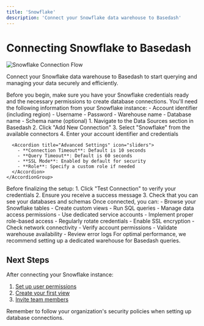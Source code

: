 ```yaml
---
title: 'Snowflake'
description: 'Connect your Snowflake data warehouse to Basedash'
---
```


# Connecting Snowflake to Basedash

<Frame>
  <img src="/images/snowflake-connection-diagram.png" alt="Snowflake Connection Flow" />
</Frame>

Connect your Snowflake data warehouse to Basedash to start querying and managing your data securely and efficiently.

<Note>
  Before you begin, make sure you have your Snowflake credentials ready and the necessary permissions to create database connections.
</Note>

<Steps>
  <Step title="Gather Connection Details">
    You'll need the following information from your Snowflake instance:
    - Account identifier (including region)
    - Username
    - Password
    - Warehouse name
    - Database name
    - Schema name (optional)
  </Step>

  <Step title="Configure Connection">
    <AccordionGroup>
      <Accordion title="Basic Configuration" icon="gear">
        1. Navigate to the Data Sources section in Basedash
        2. Click "Add New Connection"
        3. Select "Snowflake" from the available connectors
        4. Enter your account identifier and credentials
      </Accordion>

      <Accordion title="Advanced Settings" icon="sliders">
        - **Connection Timeout**: Default is 10 seconds
        - **Query Timeout**: Default is 60 seconds
        - **SSL Mode**: Enabled by default for security
        - **Role**: Specify a custom role if needed
      </Accordion>
    </AccordionGroup>
  </Step>

  <Step title="Test Connection">
    Before finalizing the setup:
    1. Click "Test Connection" to verify your credentials
    2. Ensure you receive a success message
    3. Check that you can see your databases and schemas
  </Step>

  <Step title="Start Using Basedash">
    Once connected, you can:
    - Browse your Snowflake tables
    - Create custom views
    - Run SQL queries
    - Manage data access permissions
  </Step>
</Steps>

<CardGroup cols={2}>
  <Card title="Security Best Practices" icon="shield-check">
    - Use dedicated service accounts
    - Implement proper role-based access
    - Regularly rotate credentials
    - Enable SSL encryption
  </Card>

  <Card title="Troubleshooting" icon="wrench">
    - Check network connectivity
    - Verify account permissions
    - Validate warehouse availability
    - Review error logs
  </Card>
</CardGroup>

<Tip>
  For optimal performance, we recommend setting up a dedicated warehouse for Basedash queries.
</Tip>

## Next Steps

After connecting your Snowflake instance:
1. [Set up user permissions](/settings/permissions)
2. [Create your first view](/views/creating-views)
3. [Invite team members](/team/invitations)

<Warning>
  Remember to follow your organization's security policies when setting up database connections.
</Warning>